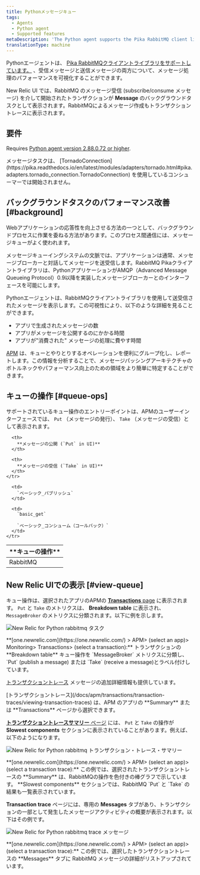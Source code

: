 ```yaml
---
title: Pythonメッセージキュー
tags:
  - Agents
  - Python agent
  - Supported features
metaDescription: 'The Python agent supports the Pika RabbitMQ client library, giving you insight into the performance of your message processing.'
translationType: machine
---
```





Pythonエージェントは、 [Pika RabbitMQクライアントライブラリをサポートしています。](https://pypi.python.org/pypi/pika) 、受信メッセージと送信メッセージの両方について、メッセージ処理のパフォーマンスを可視化することができます。

New Relic UI では、RabbitMQ のメッセージ受信 (subscribe/consume メッセージ) を介して開始されたトランザクションが **Message** のバックグラウンドタスクとして表示されます。RabbitMQによるメッセージ作成もトランザクショントレースに表示されます。

## 要件

Requires [Python agent version 2.88.0.72 or higher](/docs/release-notes/agent-release-notes/python-release-notes).

<Callout variant="caution">
  メッセージタスクは、 [TornadoConnection](https://pika.readthedocs.io/en/latest/modules/adapters/tornado.html#pika.adapters.tornado_connection.TornadoConnection) を使用しているコンシューマーでは開始されません。
</Callout>

## バックグラウンドタスクのパフォーマンス改善 [#background]

Webアプリケーションの応答性を向上させる方法の一つとして、バックグラウンドプロセスに作業を委ねる方法があります。このプロセス間通信には、メッセージキューがよく使われます。

メッセージキューイングシステムの文脈では、アプリケーションは通常、メッセージブローカーと対話してメッセージを送受信します。RabbitMQ Pikaクライアントライブラリは、PythonアプリケーションがAMQP（Advanced Message Queueing Protocol）0.9以降を実装したメッセージブローカーとのインターフェースを可能にします。

Pythonエージェントは、RabbitMQクライアントライブラリを使用して送受信されたメッセージを表示します。この可視性により、以下のような詳細を見ることができます。

* アプリで生成されたメッセージの数
* アプリがメッセージを公開するのにかかる時間
* アプリが"消費された" メッセージの処理に費やす時間

[APM](#view-queue) は、キューとやりとりするオペレーションを便利にグループ化し、レポートします。この情報を分析することで、メッセージパッシングアーキテクチャのボトルネックやパフォーマンス向上のための領域をより簡単に特定することができます。

## キューの操作 [#queue-ops]

サポートされているキュー操作のエントリーポイントは、APMのユーザーインターフェースでは、 `Put` （メッセージの発行）、 `Take` （メッセージの受信）として表示されます。

<table>
  <thead>
    <tr>
      <th width={150}>
        **キューの操作**
      </th>

      <th>
        **メッセージの公開 (`Put` in UI)**
      </th>

      <th>
        **メッセージの受信 (`Take` in UI)**
      </th>
    </tr>
  </thead>

  <tbody>
    <tr>
      <td>
        RabbitMQ
      </td>

      <td>
        `ベーシック_パブリッシュ`
      </td>

      <td>
        `basic_get`

        `ベーシック_コンシューム（コールバック）`
      </td>
    </tr>
  </tbody>
</table>

## New Relic UIでの表示 [#view-queue]

キュー操作は、選択されたアプリのAPMの [**Transactions** page](/docs/apm/applications-menu/monitoring/transactions-dashboard) に表示されます。 `Put` と `Take` のメトリクスは、 **Breakdown table** に表示され、 `MessageBroker` のメトリクスに分類されます。以下に例を示します。

<img
  title="スクリーン-ラビットMQ-トランザクション.png"
  alt="New Relic for Python rabbitmq タスク"
  src={rabbitmqTransactionTask}
/>

<figcaption>
  **[one.newrelic.com](https://one.newrelic.com/) > APM> (select an app)> Monitoring> Transactions> (select a transaction):** トランザクションの **Breakdown table** キュー操作を `MessageBroker` メトリクスに分類し、 `Put` (publish a message) または `Take` (receive a message)とラベル付けしています。
</figcaption>

[トランザクショントレース](/docs/apm/transactions/transaction-traces/transaction-traces) メッセージの追加詳細情報も提供しています。

<Callout variant="tip">
  [トランザクショントレース](/docs/apm/transactions/transaction-traces/viewing-transaction-traces) は、APM のアプリの **Summary** または **Transactions** ページから選択できます。
</Callout>

[**トランザクショントレースサマリー** ページ](/docs/apm/transactions/transaction-traces/transaction-trace-summary) には、 `Put` と `Take` の操作が **Slowest components** セクションに表示されていることがあります。例えば、以下のようになります。

<img
  title="screen-rabbitmq-trace-slowest.png"
  alt="New Relic for Python rabbitmq トランザクション・トレース・サマリー"
  src={rabbitmqTransactionTraceSummary0}
/>

<figcaption>
  **[one.newrelic.com](https://one.newrelic.com/) > APM> (select an app)> (select a transaction trace):** この例では、選択されたトランザクショントレースの **Summary** は、RabbitMQの操作を色付きの棒グラフで示しています。 **Slowest components** セクションでは、RabbitMQ `Put` と `Take` の結果も一覧表示されています。
</figcaption>

**Transaction trace** ページには、専用の **Messages** タブがあり、トランザクションの一部として発生したメッセージアクティビティの概要が表示されます。以下はその例です。

<img
  title="screen-rabbitmq-messages.png"
  alt="New Relic for Python rabbitmq trace メッセージ"
  src={rabbitmqTransactionTrace}
/>

<figcaption>
  **[one.newrelic.com](https://one.newrelic.com/) > APM> (select an app)> (select a transaction trace):** この例では、選択したトランザクショントレースの **Messages** タブに RabbitMQ メッセージの詳細がリストアップされています。
</figcaption>

